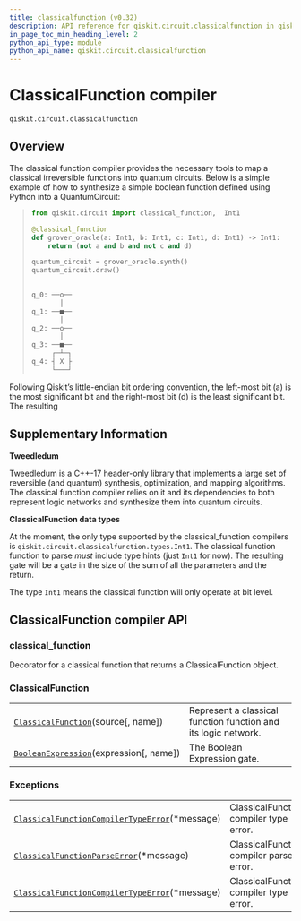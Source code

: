 ```yaml
---
title: classicalfunction (v0.32)
description: API reference for qiskit.circuit.classicalfunction in qiskit v0.32
in_page_toc_min_heading_level: 2
python_api_type: module
python_api_name: qiskit.circuit.classicalfunction
---
```


<span id="module-qiskit.circuit.classicalfunction" />

<span id="qiskit-circuit-classicalfunction" />

<span id="classicalfunction-compiler-qiskit-circuit-classicalfunction" />

# ClassicalFunction compiler

`qiskit.circuit.classicalfunction`

## Overview

The classical function compiler provides the necessary tools to map a classical irreversible functions into quantum circuits. Below is a simple example of how to synthesize a simple boolean function defined using Python into a QuantumCircuit:

> ```python
> from qiskit.circuit import classical_function,  Int1
>
> @classical_function
> def grover_oracle(a: Int1, b: Int1, c: Int1, d: Int1) -> Int1:
>     return (not a and b and not c and d)
>
> quantum_circuit = grover_oracle.synth()
> quantum_circuit.draw()
> ```
>
> ```python
>           
> q_0: ──o──
>        │  
> q_1: ──■──
>        │  
> q_2: ──o──
>        │  
> q_3: ──■──
>      ┌─┴─┐
> q_4: ┤ X ├
>      └───┘
> ```

Following Qiskit’s little-endian bit ordering convention, the left-most bit (a) is the most significant bit and the right-most bit (d) is the least significant bit. The resulting

## Supplementary Information

**Tweedledum**

Tweedledum is a C++-17 header-only library that implements a large set of reversible (and quantum) synthesis, optimization, and mapping algorithms. The classical function compiler relies on it and its dependencies to both represent logic networks and synthesize them into quantum circuits.

**ClassicalFunction data types**

At the moment, the only type supported by the classical\_function compilers is `qiskit.circuit.classicalfunction.types.Int1`. The classical function function to parse *must* include type hints (just `Int1` for now). The resulting gate will be a gate in the size of the sum of all the parameters and the return.

The type `Int1` means the classical function will only operate at bit level.

## ClassicalFunction compiler API

<span id="classical-function" />

### classical\_function

Decorator for a classical function that returns a ClassicalFunction object.

### ClassicalFunction

|                                                                                                                                                     |                                                                |
| --------------------------------------------------------------------------------------------------------------------------------------------------- | -------------------------------------------------------------- |
| [`ClassicalFunction`](qiskit.circuit.classicalfunction.ClassicalFunction "qiskit.circuit.classicalfunction.ClassicalFunction")(source\[, name])     | Represent a classical function function and its logic network. |
| [`BooleanExpression`](qiskit.circuit.classicalfunction.BooleanExpression "qiskit.circuit.classicalfunction.BooleanExpression")(expression\[, name]) | The Boolean Expression gate.                                   |

### Exceptions

|                                                                                                                                                                                              |                                         |
| -------------------------------------------------------------------------------------------------------------------------------------------------------------------------------------------- | --------------------------------------- |
| [`ClassicalFunctionCompilerTypeError`](qiskit.circuit.classicalfunction.ClassicalFunctionCompilerTypeError "qiskit.circuit.classicalfunction.ClassicalFunctionCompilerTypeError")(\*message) | ClassicalFunction compiler type error.  |
| [`ClassicalFunctionParseError`](qiskit.circuit.classicalfunction.ClassicalFunctionParseError "qiskit.circuit.classicalfunction.ClassicalFunctionParseError")(\*message)                      | ClassicalFunction compiler parse error. |
| [`ClassicalFunctionCompilerTypeError`](qiskit.circuit.classicalfunction.ClassicalFunctionCompilerTypeError "qiskit.circuit.classicalfunction.ClassicalFunctionCompilerTypeError")(\*message) | ClassicalFunction compiler type error.  |

